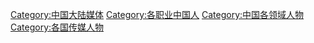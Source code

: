 {{Catnav|頁面分類|各種主題的頁面分類|按國家分類|各國媒體|中国媒体}}
{{Catnav|頁面分類|各種主題的頁面分類|按國家分類|各國人物|中国人物}}
{{Catnav|頁面分類|人物|各國人物|中国人物}}

[[Category:中国大陆媒体|Category:中国大陆媒体]]
[[Category:各职业中国人|Category:各职业中国人]]
[[Category:中国各领域人物|Category:中国各领域人物]]
[[Category:各国传媒人物|Category:各国传媒人物]]